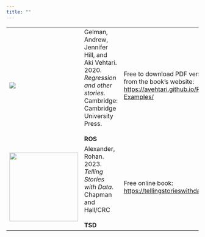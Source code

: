 ```yaml
---
title: ""
---
```


+--------------------------------------+-------------------------------------------------------------------------------------------------------------------------------+--------------------------------------------------------------------------------------------------+
| ![](/files/img/ROS.png)              | Gelman, Andrew, Jennifer Hill, and Aki Vehtari. 2020. *Regression and other stories*. Cambridge: Cambridge University Press.\ | Free to download PDF version from the book's website: <https://avehtari.github.io/ROS-Examples/> |
|                                      | \                                                                                                                             |                                                                                                  |
|                                      | **ROS**                                                                                                                       |                                                                                                  |
+--------------------------------------+-------------------------------------------------------------------------------------------------------------------------------+--------------------------------------------------------------------------------------------------+
| ![](/files/img/TSD.png){width="180"} | Alexander, Rohan. 2023. *Telling Stories with Data*. Chapman and Hall/CRC \                                                   | Free online book: <https://tellingstorieswithdata.com>                                           |
|                                      | \                                                                                                                             |                                                                                                  |
|                                      | **TSD**                                                                                                                       |                                                                                                  |
+--------------------------------------+-------------------------------------------------------------------------------------------------------------------------------+--------------------------------------------------------------------------------------------------+
